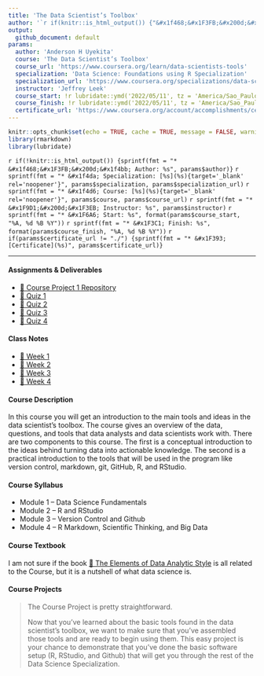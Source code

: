 ```yaml
---
title: 'The Data Scientist’s Toolbox'
author: '`r if(knitr::is_html_output()) {"&#x1f468;&#x1F3FB;&#x200d;&#x1f4bb; Anderson H Uyekita"} else {NULL}`'
output:
  github_document: default
params:
  author: 'Anderson H Uyekita'
  course: 'The Data Scientist’s Toolbox'
  course_url: 'https://www.coursera.org/learn/data-scientists-tools'
  specialization: 'Data Science: Foundations using R Specialization'
  specialization_url: 'https://www.coursera.org/specializations/data-science-foundations-r'
  instructor: 'Jeffrey Leek'
  course_start: !r lubridate::ymd('2022/05/11', tz = 'America/Sao_Paulo')
  course_finish: !r lubridate::ymd('2022/05/11', tz = 'America/Sao_Paulo')
  certificate_url: 'https://www.coursera.org/account/accomplishments/certificate/E4NFF2FZZEQP'
---
```


```r
knitr::opts_chunk$set(echo = TRUE, cache = TRUE, message = FALSE, warning = FALSE)
library(rmarkdown)
library(lubridate)
```

`r if(!knitr::is_html_output()) {sprintf(fmt = "* &#x1f468;&#x1F3FB;&#x200d;&#x1f4bb; Author: %s", params$author)}`
`r sprintf(fmt = "* &#x1f4da; Specialization: [%s](%s){target='_blank' rel='noopener'}", params$specialization, params$specialization_url)`
`r sprintf(fmt = "* &#x1f4d6; Course: [%s](%s){target='_blank' rel='noopener'}", params$course, params$course_url)`
    `r sprintf(fmt = "* &#x1F9D1;&#x200d;&#x1F3EB; Instructor: %s", params$instructor)`
    `r sprintf(fmt = "* &#x1F6A6; Start: %s", format(params$course_start, "%A, %d %B %Y"))`
    `r sprintf(fmt = "* &#x1F3C1; Finish: %s", format(params$course_finish, "%A, %d %B %Y"))`
`r if(params$certificate_url != "./") {sprintf(fmt = "* &#x1F393; [Certificate](%s)", params$certificate_url)}`

--------------------------------------------------------------------------------

#### Assignments & Deliverables

* [&#x1F680; Course Project 1 Repository](https://github.com/AndersonUyekita/the-data-scientist’s-toolbox_course-project-1)
* [&#x1F4DD; Quiz 1](./Week 1/quiz-1_the-data-scientist’s-toolbox.md)
* [&#x1F4DD; Quiz 2](./Week 2/quiz-2_the-data-scientist’s-toolbox.md)
* [&#x1F4DD; Quiz 3](./Week 3/quiz-3_the-data-scientist’s-toolbox.md)
* [&#x1F4DD; Quiz 4](./Week 4/quiz-4_the-data-scientist’s-toolbox.md)

#### Class Notes

* [&#x1F4C6; Week 1](./Week 1)
* [&#x1F4C6; Week 2](./Week 2)
* [&#x1F4C6; Week 3](./Week 3)
* [&#x1F4C6; Week 4](./Week 4)

#### Course Description

In this course you will get an introduction to the main tools and ideas in the data scientist's toolbox. The course gives an overview of the data, questions, and tools that data analysts and data scientists work with. There are two components to this course. The first is a conceptual introduction to the ideas behind turning data into actionable knowledge. The second is a practical introduction to the tools that will be used in the program like version control, markdown, git, GitHub, R, and RStudio.


#### Course Syllabus

* Module 1 -- Data Science Fundamentals
* Module 2 -- R and RStudio
* Module 3 -- Version Control and Github
* Module 4 -- R Markdown, Scientific Thinking, and Big Data

#### Course Textbook

I am not sure if the book [&#x1F4D4; The Elements of Data Analytic Style](./book/the-elements-of-data-analytic-style.pdf) is all related to the Course, but it is a nutshell of what data science is.

#### Course Projects

> The Course Project is pretty straightforward.
>
> Now that you’ve learned about the basic tools found in the data scientist’s toolbox, we want to make sure that you’ve assembled those tools and are ready to begin using them. This easy project is your chance to demonstrate that you’ve done the basic software setup (R, RStudio, and Github) that will get you through the rest of the Data Science Specialization.


